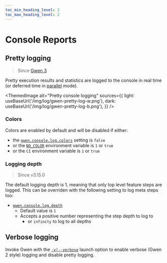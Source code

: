 ```yaml
--- 
toc_min_heading_level: 2
toc_max_heading_level: 2
---
```



# Console Reports

## Pretty logging

> Since [Gwen 3](/docs/gwen3)

Pretty execution results and statistics are logged to the console in real time (or deferred time in [parallel](/docs/parallel) mode).

<ThemedImage
  alt="Pretty console logging"
  sources={{
    light: useBaseUrl('/img/log/gwen-pretty-log-w.png'),
    dark: useBaseUrl('/img/log/gwen-pretty-log-b.png'),
  }}
/>

### Colors

Colors are enabled by default and will be disabled if either:
- the [`gwen.console.log.colors`](/docs/settings#gwen-console-log-colors) setting is `false`
- or the [`NO_COLOR`](https://no-color.org/) environment variable is `1` or `true`
- or the `CI` environment variable is `1` or `true`

### Logging depth

> Since v3.15.0

The default logging depth is 1, meaning that only top level feature steps are logged. This can be overriden with the following setting to log meta steps too:
- [`gwen.console.log.depth`](/docs/settings#gwen-console-log-depth)
  - Default value is `1`
  - Accepts a positive number representing the step depth to log to
    - or `infinity` to log to all depths

## Verbose logging

Invoke Gwen with the [`-v|--verbose`](/docs/launcher#gwen-launch-options-verbose) launch option to enable verbose (Gwen 2 style) logging and disable pretty logging.
